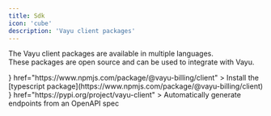 ```yaml
---
title: Sdk
icon: 'cube'
description: 'Vayu client packages'
---
```


The Vayu client packages are available in multiple languages. <br/>
These packages are open source and can be used to integrate with Vayu.

<CardGroup cols={2}>
  <Card
    title="TypeScript"
    icon={<img src="assets/images/typescript.svg"/>}
    href="https://www.npmjs.com/package/@vayu-billing/client"
  >
   Install the [typescript package](https://www.npmjs.com/package/@vayu-billing/client)

  </Card>
  <Card
    icon={<img src="assets/images/python.svg" width="100px"/>}
    href="https://pypi.org/project/vayu-client"
  >
    Automatically generate endpoints from an OpenAPI spec
  </Card>
</CardGroup>
